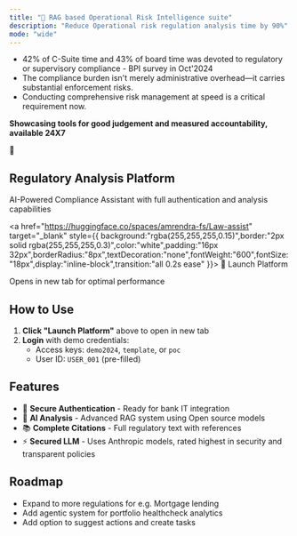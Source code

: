 ```yaml
---
title: "🔐 RAG based Operational Risk Intelligence suite"
description: "Reduce Operational risk regulation analysis time by 90%"
mode: "wide"
---
```


- 42% of C-Suite time and 43% of board time was devoted to regulatory or supervisory compliance - BPI survey in Oct'2024
- The compliance burden isn't merely administrative overhead—it carries substantial enforcement risks.
- Conducting comprehensive risk management at speed is a critical requirement now.

**Showcasing tools for good judgement and measured accountability, available 24X7**

<div style={{ background:"linear-gradient(135deg, #DA020E 0%, #B71C1C 100%)",color:"white",padding:"40px",borderRadius:"12px",textAlign:"center",margin:"20px 0",boxShadow:"0 8px 24px rgba(218, 2, 14, 0.3)" }}>
<div style={{ fontSize: '48px', marginBottom: '16px' }}>
🔐
</div>

<h2 style={{ margin: '0 0 16px 0', fontSize: '24px' }}>
Regulatory Analysis Platform
</h2>

<p style={{ margin:"0 0 24px 0",opacity:0.9,fontSize:"16px" }}>
AI-Powered Compliance Assistant with full authentication and analysis capabilities
</p>

<a href="https://huggingface.co/spaces/amrendra-fs/Law-assist" target="_blank" style={{ background:"rgba(255,255,255,0.15)",border:"2px solid rgba(255,255,255,0.3)",color:"white",padding:"16px 32px",borderRadius:"8px",textDecoration:"none",fontWeight:"600",fontSize:"18px",display:"inline-block",transition:"all 0.2s ease" }}>
🚀 Launch Platform
</a>

<div style={{ marginTop:"16px",fontSize:"14px",opacity:0.8 }}>
Opens in new tab for optimal performance
</div>

</div>

## How to Use

1. **Click "Launch Platform"** above to open in new tab
2. **Login** with demo credentials:
   - Access keys: `demo2024`, `template`, or `poc`
   - User ID: `USER_001` (pre-filled)

## Features

- 🔐 **Secure Authentication** - Ready for bank IT integration
- 🤖 **AI Analysis** - Advanced RAG system using Open source models
- 📚 **Complete Citations** - Full regulatory text with references
- ⚡ **Secured LLM** - Uses Anthropic models, rated highest in security and transparent policies

## Roadmap

- Expand to more regulations for e.g. Mortgage lending
- Add agentic system for portfolio healthcheck analytics
- Add option to suggest actions and create tasks